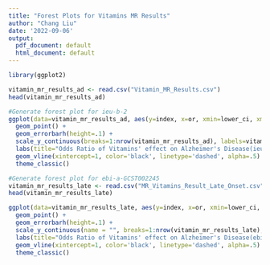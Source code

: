 ---
title: "Forest Plots for Vitamins MR Results"
author: "Chang Liu"
date: '2022-09-06'
output:
  pdf_document: default
  html_document: default
---

```{r}
library(ggplot2)

vitamin_mr_results_ad <- read.csv("Vitamin_MR_Results.csv")
head(vitamin_mr_results_ad)

#Generate forest plot for ieu-b-2
ggplot(data=vitamin_mr_results_ad, aes(y=index, x=or, xmin=lower_ci, xmax=upper_ci)) +
  geom_point() + 
  geom_errorbarh(height=.1) +
  scale_y_continuous(breaks=1:nrow(vitamin_mr_results_ad), labels=vitamin_mr_results_ad$Exposure) +
  labs(title="Odds Ratio of Vitamins' effect on Alzheimer's Disease(ieu-b-2)", x='Odds Ratio', y = 'Vitamins') +
  geom_vline(xintercept=1, color='black', linetype='dashed', alpha=.5) +
  theme_classic()

#Generate forest plot for ebi-a-GCST002245
vitamin_mr_results_late <- read.csv("MR_Vitamins_Result_Late_Onset.csv")
head(vitamin_mr_results_late)

ggplot(data=vitamin_mr_results_late, aes(y=index, x=or, xmin=lower_ci, xmax=upper_ci)) +
  geom_point() + 
  geom_errorbarh(height=.1) +
  scale_y_continuous(name = "", breaks=1:nrow(vitamin_mr_results_late), labels=vitamin_mr_results_late$Exposure)+
  labs(title="Odds Ratio of Vitamins' effect on Alzheimer's Disease(ebi-a-GCST002245)", x='Odds Ratio', y = 'Vitamins') +
  geom_vline(xintercept=1, color='black', linetype='dashed', alpha=.5) +
  theme_classic()

```
